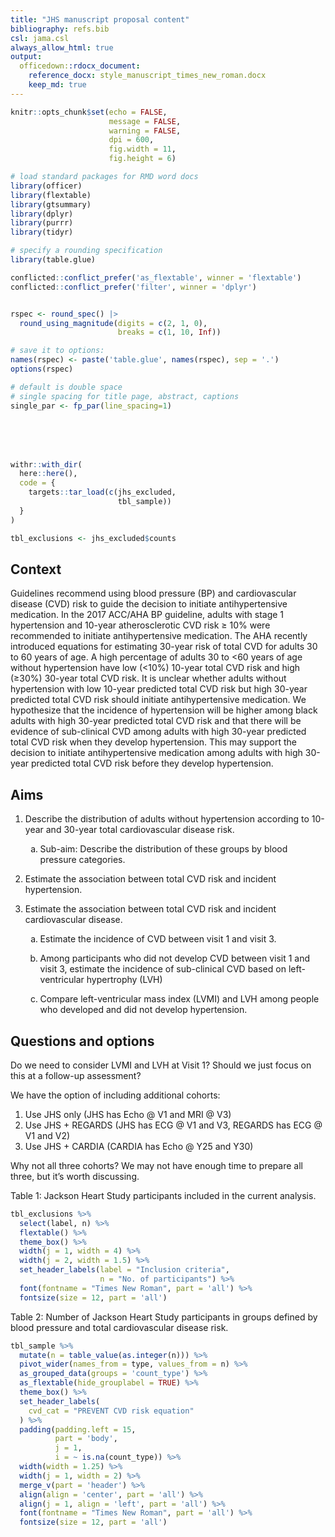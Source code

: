 ```yaml
---
title: "JHS manuscript proposal content"
bibliography: refs.bib
csl: jama.csl
always_allow_html: true
output: 
  officedown::rdocx_document:
    reference_docx: style_manuscript_times_new_roman.docx
    keep_md: true
---
```

```r

knitr::opts_chunk$set(echo = FALSE, 
                      message = FALSE,
                      warning = FALSE,
                      dpi = 600, 
                      fig.width = 11, 
                      fig.height = 6)

# load standard packages for RMD word docs
library(officer)
library(flextable)
library(gtsummary)
library(dplyr)
library(purrr)
library(tidyr)

# specify a rounding specification 
library(table.glue)

conflicted::conflict_prefer('as_flextable', winner = 'flextable')
conflicted::conflict_prefer('filter', winner = 'dplyr')


rspec <- round_spec() |>
  round_using_magnitude(digits = c(2, 1, 0),
                        breaks = c(1, 10, Inf))

# save it to options:
names(rspec) <- paste('table.glue', names(rspec), sep = '.')
options(rspec)

# default is double space 
# single spacing for title page, abstract, captions
single_par <- fp_par(line_spacing=1)


```


<br>
<br>
<br>
<!-- <br> -->
<!-- <br> -->
<!-- <br> -->
<!-- <br> -->
<!-- <br> -->
<!-- <br> -->

<!-- **Correspondence to:** \ -->
<!-- Your name, Degree \ -->
<!-- Your Department \ -->
<!-- Additional departmental details if needed \ -->
<!-- Your university \ -->
<!-- Address line 1 \ -->
<!-- Address line 2 \ -->
<!-- Address line 3 \ -->
<!-- your phone number \ -->
<!-- your email `r single_par` -->

<!-- **Word Count:** Abstract: ; Manuscript:  -->

```r

withr::with_dir(
  here::here(),
  code = {
    targets::tar_load(c(jhs_excluded, 
                        tbl_sample))
  }
)

tbl_exclusions <- jhs_excluded$counts


```

## Context

Guidelines recommend using blood pressure (BP) and cardiovascular disease (CVD) risk to guide the decision to initiate antihypertensive medication.  In the 2017 ACC/AHA BP guideline, adults with stage 1 hypertension and 10-year atherosclerotic CVD risk ≥ 10% were recommended to initiate antihypertensive medication.  The AHA recently introduced equations for estimating 30-year risk of total CVD for adults 30 to 60 years of age. A high percentage of adults 30 to <60 years of age without hypertension have low (<10%) 10-year total CVD risk and high (≥30%) 30-year total CVD risk. It is unclear whether adults without hypertension with low 10-year predicted total CVD risk but high 30-year predicted total CVD risk should initiate antihypertensive medication.  We hypothesize that the incidence of hypertension will be higher among black adults with high 30-year predicted total CVD risk and that there will be evidence of sub-clinical CVD among adults with high 30-year predicted total CVD risk when they develop hypertension. This may support the decision to initiate antihypertensive medication among adults with high 30-year predicted total CVD risk before they develop hypertension.

## Aims 

1. Describe the distribution of adults without hypertension according to 10-year and 30-year total cardiovascular disease risk.

    a. Sub-aim: Describe the distribution of these groups by blood pressure categories.

2. Estimate the association between total CVD risk and incident hypertension. 

3. Estimate the association between total CVD risk and incident cardiovascular disease.

    a. Estimate the incidence of CVD between visit 1 and visit 3. 
    
    b. Among participants who did not develop CVD between visit 1 and visit 3, estimate the incidence of sub-clinical CVD based on left-ventricular hypertrophy (LVH)
    
    c. Compare left-ventricular mass index (LVMI) and LVH among people who developed and did not develop hypertension.

## Questions and options 

Do we need to consider LVMI and LVH at Visit 1? Should we just focus on this at a follow-up assessment?

We have the option of including additional cohorts: 

1.	Use JHS only (JHS has Echo @ V1 and MRI @ V3)
2.	Use JHS + REGARDS (JHS has ECG @ V1 and V3, REGARDS has ECG @ V1 and V2)
3.	Use JHS + CARDIA (CARDIA has Echo @ Y25 and Y30)

Why not all three cohorts? We may not have enough time to prepare all three, but it’s worth discussing.


\newpage

Table 1: Jackson Heart Study participants included in the current analysis.

```r

tbl_exclusions %>% 
  select(label, n) %>% 
  flextable() %>% 
  theme_box() %>% 
  width(j = 1, width = 4) %>% 
  width(j = 2, width = 1.5) %>% 
  set_header_labels(label = "Inclusion criteria",
                    n = "No. of participants") %>% 
  font(fontname = "Times New Roman", part = 'all') %>% 
  fontsize(size = 12, part = 'all')

```

\newpage

Table 2: Number of Jackson Heart Study participants in groups defined by blood pressure and total cardiovascular disease risk.

```r


tbl_sample %>% 
  mutate(n = table_value(as.integer(n))) %>% 
  pivot_wider(names_from = type, values_from = n) %>% 
  as_grouped_data(groups = 'count_type') %>% 
  as_flextable(hide_grouplabel = TRUE) %>% 
  theme_box() %>% 
  set_header_labels(
    cvd_cat = "PREVENT CVD risk equation"
  ) %>% 
  padding(padding.left = 15, 
          part = 'body',
          j = 1, 
          i = ~ is.na(count_type)) %>% 
  width(width = 1.25) %>% 
  width(j = 1, width = 2) %>% 
  merge_v(part = 'header') %>% 
  align(align = 'center', part = 'all') %>% 
  align(j = 1, align = 'left', part = 'all') %>% 
  font(fontname = "Times New Roman", part = 'all') %>% 
  fontsize(size = 12, part = 'all')

```


